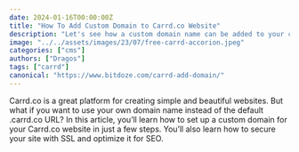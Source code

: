 ```yaml
---
date: 2024-01-16T00:00:00Z
title: "How To Add Custom Domain to Carrd.co Website"
description: "Let's see how a custom domain name can be added to your carrd.co website."
image: "../../assets/images/23/07/free-carrd-accorion.jpeg"
categories: ["cms"]
authors: ["Dragos"]
tags: ["carrd"]
canonical: "https://www.bitdoze.com/carrd-add-domain/"
---
```



Carrd.co is a great platform for creating simple and beautiful websites. But what if you want to use your own domain name instead of the default .carrd.co URL? In this article, you’ll learn how to set up a custom domain for your Carrd.co website in just a few steps. You’ll also learn how to secure your site with SSL and optimize it for SEO.